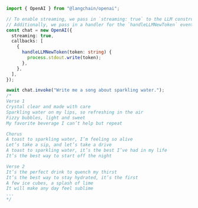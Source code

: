 ```typescript
import { OpenAI } from "@langchain/openai";

// To enable streaming, we pass in `streaming: true` to the LLM constructor.
// Additionally, we pass in a handler for the `handleLLMNewToken` event.
const chat = new OpenAI({
  streaming: true,
  callbacks: [
    {
      handleLLMNewToken(token: string) {
        process.stdout.write(token);
      },
    },
  ],
});

await chat.invoke("Write me a song about sparkling water.");
/*
Verse 1
Crystal clear and made with care
Sparkling water on my lips, so refreshing in the air
Fizzy bubbles, light and sweet
My favorite beverage I can’t help but repeat

Chorus
A toast to sparkling water, I’m feeling so alive
Let’s take a sip, and let’s take a drive
A toast to sparkling water, it’s the best I’ve had in my life
It’s the best way to start off the night

Verse 2
It’s the perfect drink to quench my thirst
It’s the best way to stay hydrated, it’s the first
A few ice cubes, a splash of lime
It will make any day feel sublime
...
*/
```